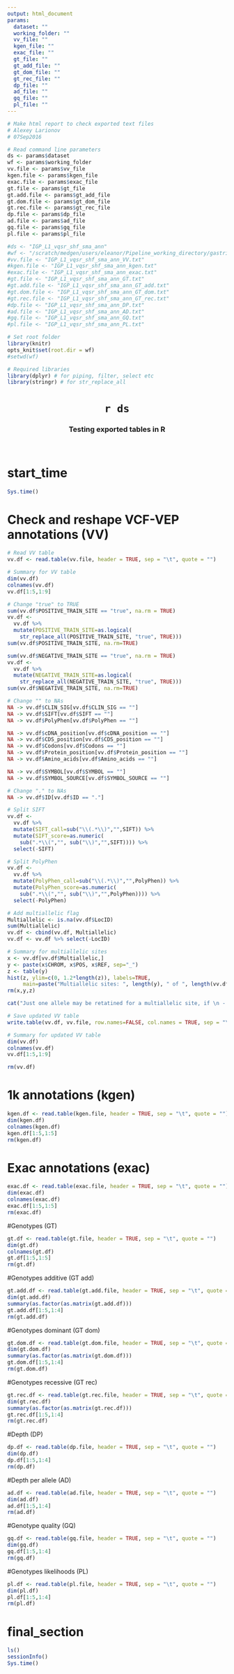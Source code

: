 ```yaml
---
output: html_document
params: 
  dataset: ""
  working_folder: ""
  vv_file: "" 
  kgen_file: "" 
  exac_file: "" 
  gt_file: ""
  gt_add_file: ""
  gt_dom_file: ""
  gt_rec_file: ""
  dp_file: ""
  ad_file: ""
  gq_file: ""
  pl_file: ""
---
```


```r

# Make html report to check exported text files
# Alexey Larionov
# 07Sep2016

# Read command line parameters
ds <- params$dataset
wf <- params$working_folder
vv.file <- params$vv_file
kgen.file <- params$kgen_file
exac.file <- params$exac_file
gt.file <- params$gt_file
gt.add.file <- params$gt_add_file
gt.dom.file <- params$gt_dom_file
gt.rec.file <- params$gt_rec_file
dp.file <- params$dp_file
ad.file <- params$ad_file
gq.file <- params$gq_file
pl.file <- params$pl_file

#ds <- "IGP_L1_vqsr_shf_sma_ann"
#wf <- "/scratch/medgen/users/eleanor/Pipeline_working_directory/gastric_Aug16/gastric/IGP_L1_vqsr_shf_sma_ann_txt"
#vv.file <- "IGP_L1_vqsr_shf_sma_ann_VV.txt"
#kgen.file <- "IGP_L1_vqsr_shf_sma_ann_kgen.txt"
#exac.file <- "IGP_L1_vqsr_shf_sma_ann_exac.txt"
#gt.file <- "IGP_L1_vqsr_shf_sma_ann_GT.txt"
#gt.add.file <- "IGP_L1_vqsr_shf_sma_ann_GT_add.txt"
#gt.dom.file <- "IGP_L1_vqsr_shf_sma_ann_GT_dom.txt"
#gt.rec.file <- "IGP_L1_vqsr_shf_sma_ann_GT_rec.txt"
#dp.file <- "IGP_L1_vqsr_shf_sma_ann_DP.txt"
#ad.file <- "IGP_L1_vqsr_shf_sma_ann_AD.txt"
#gq.file <- "IGP_L1_vqsr_shf_sma_ann_GQ.txt"
#pl.file <- "IGP_L1_vqsr_shf_sma_ann_PL.txt"

# Set root folder
library(knitr)
opts_knit$set(root.dir = wf)
#setwd(wf)

# Required libraries
library(dplyr) # for piping, filter, select etc
library(stringr) # for str_replace_all

```

<center> <H1> `r ds` </H1> </center>
<center> <H3> Testing exported tables in R </H3> </center> 
<br>

# start_time

```r

Sys.time()

```

# Check and reshape VCF-VEP annotations (VV)

```r

# Read VV table
vv.df <- read.table(vv.file, header = TRUE, sep = "\t", quote = "")

# Summary for VV table
dim(vv.df)
colnames(vv.df)
vv.df[1:5,1:9]

# Change "true" to TRUE
sum(vv.df$POSITIVE_TRAIN_SITE == "true", na.rm = TRUE)
vv.df <- 
  vv.df %>% 
  mutate(POSITIVE_TRAIN_SITE=as.logical(
    str_replace_all(POSITIVE_TRAIN_SITE, "true", TRUE)))
sum(vv.df$POSITIVE_TRAIN_SITE, na.rm=TRUE)

sum(vv.df$NEGATIVE_TRAIN_SITE == "true", na.rm = TRUE)
vv.df <- 
  vv.df %>% 
  mutate(NEGATIVE_TRAIN_SITE=as.logical(
    str_replace_all(NEGATIVE_TRAIN_SITE, "true", TRUE)))
sum(vv.df$NEGATIVE_TRAIN_SITE, na.rm=TRUE)

# Change "" to NAs
NA -> vv.df$CLIN_SIG[vv.df$CLIN_SIG == ""]
NA -> vv.df$SIFT[vv.df$SIFT == ""]
NA -> vv.df$PolyPhen[vv.df$PolyPhen == ""]

NA -> vv.df$cDNA_position[vv.df$cDNA_position == ""]
NA -> vv.df$CDS_position[vv.df$CDS_position == ""]
NA -> vv.df$Codons[vv.df$Codons == ""]
NA -> vv.df$Protein_position[vv.df$Protein_position == ""]
NA -> vv.df$Amino_acids[vv.df$Amino_acids == ""]

NA -> vv.df$SYMBOL[vv.df$SYMBOL == ""]
NA -> vv.df$SYMBOL_SOURCE[vv.df$SYMBOL_SOURCE == ""]

# Change "." to NAs
NA -> vv.df$ID[vv.df$ID == "."]

# Split SIFT
vv.df <- 
  vv.df %>% 
  mutate(SIFT_call=sub("\\(.*\\)","",SIFT)) %>% 
  mutate(SIFT_score=as.numeric(
    sub(".*\\(","", sub("\\)","",SIFT)))) %>% 
  select(-SIFT)

# Split PolyPhen
vv.df <- 
  vv.df %>% 
  mutate(PolyPhen_call=sub("\\(.*\\)","",PolyPhen)) %>% 
  mutate(PolyPhen_score=as.numeric(
    sub(".*\\(","", sub("\\)","",PolyPhen)))) %>% 
  select(-PolyPhen)

# Add multiallelic flag
Multiallelic <- is.na(vv.df$LocID)
sum(Multiallelic)
vv.df <- cbind(vv.df, Multiallelic)
vv.df <- vv.df %>% select(-LocID)

# Summary for multiallelic sites
x <- vv.df[vv.df$Multiallelic,]
y <- paste(x$CHROM, x$POS, x$REF, sep="_")
z <- table(y)
hist(z, ylim=c(0, 1.2*length(z)), labels=TRUE, 
     main=paste("Multiallelic sites: ", length(y), " of ", length(vv.df$Multiallelic)))
rm(x,y,z)

cat("Just one allele may be retatined for a multiallelic site, if \n - the other allele was * \n - there was no AC/AN data for the other allele(s)")

# Save updated VV table
write.table(vv.df, vv.file, row.names=FALSE, col.names = TRUE, sep = "\t", quote = FALSE)

# Summary for updated VV table
dim(vv.df)
colnames(vv.df)
vv.df[1:5,1:9]

rm(vv.df)

```

# 1k annotations (kgen)

```r
kgen.df <- read.table(kgen.file, header = TRUE, sep = "\t", quote = "")
dim(kgen.df)
colnames(kgen.df)
kgen.df[1:5,1:5]
rm(kgen.df)
```

# Exac annotations (exac)

```r
exac.df <- read.table(exac.file, header = TRUE, sep = "\t", quote = "")
dim(exac.df)
colnames(exac.df)
exac.df[1:5,1:5]
rm(exac.df)
```

#Genotypes (GT)

```r
gt.df <- read.table(gt.file, header = TRUE, sep = "\t", quote = "")
dim(gt.df)
colnames(gt.df)
gt.df[1:5,1:5]
rm(gt.df)
```

#Genotypes additive (GT add)

```r
gt.add.df <- read.table(gt.add.file, header = TRUE, sep = "\t", quote = "")
dim(gt.add.df)
summary(as.factor(as.matrix(gt.add.df)))
gt.add.df[1:5,1:4]
rm(gt.add.df)
```

#Genotypes dominant (GT dom)

```r
gt.dom.df <- read.table(gt.dom.file, header = TRUE, sep = "\t", quote = "")
dim(gt.dom.df)
summary(as.factor(as.matrix(gt.dom.df)))
gt.dom.df[1:5,1:4]
rm(gt.dom.df)
```

#Genotypes recessive (GT rec)

```r
gt.rec.df <- read.table(gt.rec.file, header = TRUE, sep = "\t", quote = "")
dim(gt.rec.df)
summary(as.factor(as.matrix(gt.rec.df)))
gt.rec.df[1:5,1:4]
rm(gt.rec.df)
```

#Depth (DP)

```r
dp.df <- read.table(dp.file, header = TRUE, sep = "\t", quote = "")
dim(dp.df)
dp.df[1:5,1:4]
rm(dp.df)
```

#Depth per allele (AD)

```r
ad.df <- read.table(ad.file, header = TRUE, sep = "\t", quote = "")
dim(ad.df)
ad.df[1:5,1:4]
rm(ad.df)
```

#Genotype quality (GQ)

```r
gq.df <- read.table(gq.file, header = TRUE, sep = "\t", quote = "")
dim(gq.df)
gq.df[1:5,1:4]
rm(gq.df)
```

#Genotypes likelihoods (PL)

```r
pl.df <- read.table(pl.file, header = TRUE, sep = "\t", quote = "")
dim(pl.df)
pl.df[1:5,1:4]
rm(pl.df)
```

# final_section

```r

ls()
sessionInfo()
Sys.time()

```
